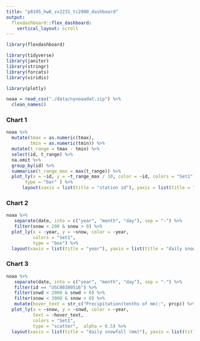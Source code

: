 ```yaml
---
title: "p8105_hw6_zx2231_tc2900_dashboard"
output: 
  flexdashboard::flex_dashboard:
    vertical_layout: scroll
---
```


```r
library(flexdashboard)
```

```r
library(tidyverse)
library(janitor)
library(stringr)
library(forcats)
library(viridis)

library(plotly)
```

```r
noaa = read_csv("./data/nynoaadat.zip") %>% 
  clean_names()
```

### Chart 1
    
```r
noaa %>%
  mutate(tmax = as.numeric(tmax),
         tmin = as.numeric(tmin)) %>% 
  mutate(t_range = tmax - tmin) %>% 
  select(id, t_range) %>%
  na.omit %>%
  group_by(id) %>%
  summarise(t_range_max = max(t_range)) %>% 
  plot_ly(x = ~id, y = ~t_range_max / 10, color = ~id, colors = "Set1",
       type = "bar" ) %>%
      layout(xaxis = list(title = "station id"), yaxis = list(title = "maximum daily temperature range (Celcius degree)"))
```
    
### Chart 2

```r
noaa %>% 
   separate(date, into = c("year", "month", "day"), sep = "-") %>% 
   filter(snow < 200 & snow > 0) %>% 
  plot_ly(x = ~year, y = ~snow, color = ~year,
          colors = "Set1",                                       
          type = "box") %>%
  layout(xaxis = list(title = "year"), yaxis = list(title = "daily snowfall (mm)"))
```

### Chart 3

```r
noaa %>% 
   separate(date, into = c("year", "month", "day"), sep = "-") %>% 
   filter(id == "USC00309516") %>% 
   filter(snwd < 2000 & snwd > 0) %>%  
   filter(snow < 3000 & snow > 0) %>% 
   mutate(hover_text = str_c("Precipitation(tenths of mm):", prcp)) %>%  
  plot_ly(x = ~snow, y = ~snwd, color = ~year,
          text = ~hover_text,
          colors = "Set1",                                       
          type = "scatter",  alpha = 0.5) %>%
  layout(xaxis = list(title = "daily snowfall (mm)"), yaxis = list(title = "daily snowdepth (mm)"))
```




